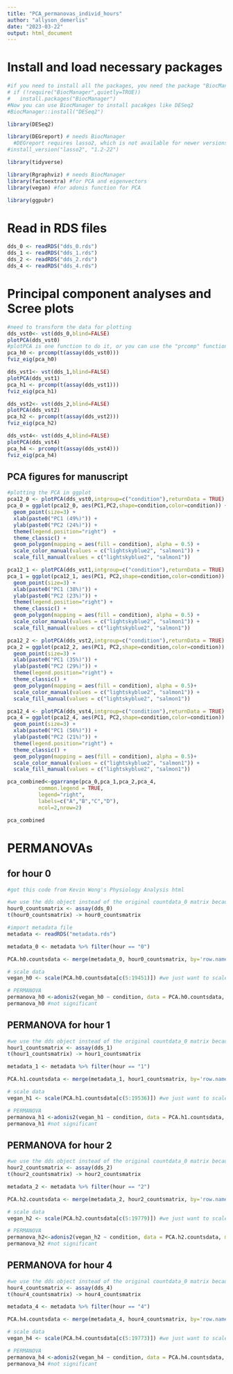 ```yaml
---
title: "PCA_permanovas_individ_hours"
author: "allyson_demerlis"
date: "2023-03-22"
output: html_document
---
```

# Install and load necessary packages
```r
#if you need to install all the packages, you need the package "BiocManager" first.
# if (!require("BiocManager",quietly=TRUE))
#   install.packages("BiocManager")
#Now you can use BiocManager to install pacakges like DESeq2
#BiocManager::install("DESeq2")

library(DESeq2)

library(DEGreport) # needs BiocManager
  #DEGreport requires lasso2, which is not available for newer versions of R. To install lasso2, run library(remotes) (might need to install that package first), then run:
#install_version("lasso2", "1.2-22")

library(tidyverse) 

library(Rgraphviz) # needs BiocManager
library(factoextra) #for PCA and eigenvectors
library(vegan) #for adonis function for PCA

library(ggpubr)
```

# Read in RDS files
```r
dds_0 <- readRDS("dds_0.rds")
dds_1 <- readRDS("dds_1.rds")
dds_2 <- readRDS("dds_2.rds")
dds_4 <- readRDS("dds_4.rds")
```

# Principal component analyses and Scree plots
```r
#need to transform the data for plotting
dds_vst0<- vst(dds_0,blind=FALSE)
plotPCA(dds_vst0)
#plotPCA is one function to do it, or you can use the "prcomp" function, which lets you create a scree plot
pca_h0 <- prcomp(t(assay(dds_vst0)))
fviz_eig(pca_h0)

dds_vst1<- vst(dds_1,blind=FALSE)
plotPCA(dds_vst1)
pca_h1 <- prcomp(t(assay(dds_vst1)))
fviz_eig(pca_h1)

dds_vst2<- vst(dds_2,blind=FALSE)
plotPCA(dds_vst2)
pca_h2 <- prcomp(t(assay(dds_vst2)))
fviz_eig(pca_h2)

dds_vst4<- vst(dds_4,blind=FALSE)
plotPCA(dds_vst4)
pca_h4 <- prcomp(t(assay(dds_vst4)))
fviz_eig(pca_h4)
```


## PCA figures for manuscript
```r
#plotting the PCA in ggplot
pca12_0 <- plotPCA(dds_vst0,intgroup=c("condition"),returnData = TRUE)
pca_0 = ggplot(pca12_0, aes(PC1,PC2,shape=condition,color=condition)) + 
  geom_point(size=3) +  
  xlab(paste0("PC1 (49%)")) +
  ylab(paste0("PC2 (24%)")) +
  theme(legend.position="right")  + 
  theme_classic() +
  geom_polygon(mapping = aes(fill = condition), alpha = 0.5) +
  scale_color_manual(values = c("lightskyblue2", "salmon1")) +
  scale_fill_manual(values = c("lightskyblue2", "salmon1"))

pca12_1 <- plotPCA(dds_vst1,intgroup=c("condition"),returnData = TRUE)
pca_1 = ggplot(pca12_1, aes(PC1, PC2,shape=condition,color=condition)) + 
  geom_point(size=3) + 
  xlab(paste0("PC1 (38%)")) +
  ylab(paste0("PC2 (23%)")) +
  theme(legend.position="right") +
  theme_classic() +
  geom_polygon(mapping = aes(fill = condition), alpha = 0.5) +
  scale_color_manual(values = c("lightskyblue2", "salmon1")) +
  scale_fill_manual(values = c("lightskyblue2", "salmon1"))

pca12_2 <- plotPCA(dds_vst2,intgroup=c("condition"),returnData = TRUE)
pca_2 = ggplot(pca12_2, aes(PC1, PC2,shape=condition,color=condition)) + 
  geom_point(size=3) +   
  xlab(paste0("PC1 (35%)")) +
  ylab(paste0("PC2 (29%)")) +
  theme(legend.position="right") +
  theme_classic() +
  geom_polygon(mapping = aes(fill = condition), alpha = 0.5)+
  scale_color_manual(values = c("lightskyblue2", "salmon1")) +
  scale_fill_manual(values = c("lightskyblue2", "salmon1"))

pca12_4 <- plotPCA(dds_vst4,intgroup=c("condition"),returnData = TRUE)
pca_4 = ggplot(pca12_4, aes(PC1, PC2,shape=condition,color=condition)) + 
  geom_point(size=3) +  
  xlab(paste0("PC1 (56%)")) +
  ylab(paste0("PC2 (21%)")) +
  theme(legend.position="right") +
  theme_classic() +
  geom_polygon(mapping = aes(fill = condition), alpha = 0.5)+
  scale_color_manual(values = c("lightskyblue2", "salmon1")) +
  scale_fill_manual(values = c("lightskyblue2", "salmon1"))

pca_combined<-ggarrange(pca_0,pca_1,pca_2,pca_4,
          common.legend = TRUE,
          legend="right",
          labels=c("A","B","C","D"),
          ncol=2,nrow=2)

pca_combined
```


# PERMANOVAs
## for hour 0
```r
#got this code from Kevin Wong's Physiology Analysis html

#we use the dds object instead of the original countdata_0 matrix because this has filtered out genes with low counts (<10)
hour0_countsmatrix <- assay(dds_0)
t(hour0_countsmatrix) -> hour0_countsmatrix 

#import metadata file
metadata <- readRDS("metadata.rds")

metadata_0 <- metadata %>% filter(hour == "0")

PCA.h0.countsdata <- merge(metadata_0, hour0_countsmatrix, by='row.names', all=TRUE)

# scale data
vegan_h0 <- scale(PCA.h0.countsdata[c(5:19451)]) #we just want to scale the gene counts

# PERMANOVA 
permanova_h0 <-adonis2(vegan_h0 ~ condition, data = PCA.h0.countsdata, method='eu', na.rm=TRUE, nperm = 999)
permanova_h0 #not significant
```

## PERMANOVA for hour 1
```r
#we use the dds object instead of the original countdata_0 matrix because this has filtered out genes with low counts (<10)
hour1_countsmatrix <- assay(dds_1)
t(hour1_countsmatrix) -> hour1_countsmatrix 

metadata_1 <- metadata %>% filter(hour == "1")

PCA.h1.countsdata <- merge(metadata_1, hour1_countsmatrix, by='row.names', all=TRUE)

# scale data
vegan_h1 <- scale(PCA.h1.countsdata[c(5:19536)]) #we just want to scale the gene counts

# PERMANOVA 
permanova_h1 <-adonis2(vegan_h1 ~ condition, data = PCA.h1.countsdata, method='eu', na.rm=TRUE, nperm = 999)
permanova_h1 #not significant
```

## PERMANOVA for hour 2
```r
#we use the dds object instead of the original countdata_0 matrix because this has filtered out genes with low counts (<10)
hour2_countsmatrix <- assay(dds_2)
t(hour2_countsmatrix) -> hour2_countsmatrix 

metadata_2 <- metadata %>% filter(hour == "2")

PCA.h2.countsdata <- merge(metadata_2, hour2_countsmatrix, by='row.names', all=TRUE)

# scale data
vegan_h2 <- scale(PCA.h2.countsdata[c(5:19779)]) #we just want to scale the gene counts

# PERMANOVA 
permanova_h2<-adonis2(vegan_h2 ~ condition, data = PCA.h2.countsdata, method='eu', na.rm=TRUE, nperm = 999)
permanova_h2 #not significant
```

## PERMANOVA for hour 4
```r
#we use the dds object instead of the original countdata_0 matrix because this has filtered out genes with low counts (<10)
hour4_countsmatrix <- assay(dds_4)
t(hour4_countsmatrix) -> hour4_countsmatrix 

metadata_4 <- metadata %>% filter(hour == "4")

PCA.h4.countsdata <- merge(metadata_4, hour4_countsmatrix, by='row.names', all=TRUE)

# scale data
vegan_h4 <- scale(PCA.h4.countsdata[c(5:19773)]) #we just want to scale the gene counts

# PERMANOVA 
permanova_h4 <-adonis2(vegan_h4 ~ condition, data = PCA.h4.countsdata, method='eu', na.rm=TRUE, nperm = 999)
permanova_h4 #not significant
```

